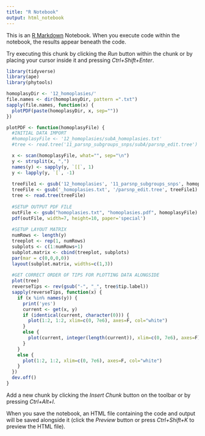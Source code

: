 ```yaml
---
title: "R Notebook"
output: html_notebook
---
```


This is an [R Markdown](http://rmarkdown.rstudio.com) Notebook. When you execute code within the notebook, the results appear beneath the code. 

Try executing this chunk by clicking the *Run* button within the chunk or by placing your cursor inside it and pressing *Ctrl+Shift+Enter*. 

```r
library(tidyverse)
library(ape)
library(phytools)
```

```r
homoplasyDir <- '12_homoplasies/'
file.names <- dir(homoplasyDir, pattern =".txt")
sapply(file.names, function(x) {
  plotPDF(paste(homoplasyDir, x, sep=""))
})
```

```r

plotPDF <- function(homoplasyFile) {
  #INITIAL DATA IMPORT
  #homoplasyFile <- '12_homoplasies/subA_homoplasies.txt'
  #tree <- read.tree('11_parsnp_subgroups_snps/subA/parsnp_edit.tree')

  x <- scan(homoplasyFile, what="", sep="\n")
  y <- strsplit(x, ",")
  names(y) <- sapply(y, `[[`, 1)
  y <- lapply(y, `[`, -1)
  
  treeFile1 <- gsub('12_homoplasies', '11_parsnp_subgroups_snps', homoplasyFile)
  treeFile <- gsub('_homoplasies.txt', '/parsnp_edit.tree', treeFile1)
  tree <- read.tree(treeFile)
  
  #SETUP OUTPUT PDF FILE
  outFile <- gsub("homoplasies.txt", "homoplasies.pdf", homoplasyFile)
  pdf(outFile, width=7, height=10, paper='special')
  
  #SETUP LAYOUT MATRIX
  numRows <- length(y)
  treeplot <- rep(1, numRows)
  subplots <- c(1:numRows+1)
  subplot.matrix <- cbind(treeplot, subplots)
  par(mar = c(0,0,0,0))
  layout(subplot.matrix, widths=c(1,3))
  
  #GET CORRECT ORDER OF TIPS FOR PLOTTING DATA ALONGSIDE
  plot(tree)
  reverseTips <- rev(gsub("-", "_", tree$tip.label))
  sapply(reverseTips, function(x) {
    if (x %in% names(y)) {
      print('yes')
      current <- get(x, y)
      if (identical(current, character(0))) {
        plot(1:2, 1:2, xlim=c(0, 7e6), axes=F, col="white")
      }
      else {
        plot(current, integer(length(current)), xlim=c(0, 7e6), axes=F)        
      }
    }
    else {
      plot(1:2, 1:2, xlim=c(0, 7e6), axes=F, col="white")
    }
  })
  dev.off()
}
```


Add a new chunk by clicking the *Insert Chunk* button on the toolbar or by pressing *Ctrl+Alt+I*.

When you save the notebook, an HTML file containing the code and output will be saved alongside it (click the *Preview* button or press *Ctrl+Shift+K* to preview the HTML file).











